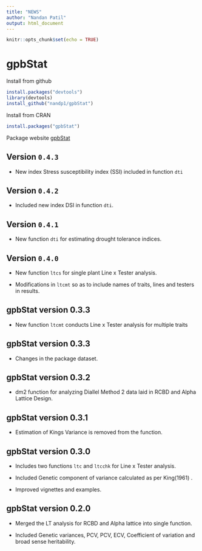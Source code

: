 ---
title: "NEWS"
author: "Nandan Patil"
output: html_document
---

```{r setup, include=FALSE}
knitr::opts_chunk$set(echo = TRUE)
```
# gpbStat

Install from github 
``` r
install.packages("devtools")
library(devtools)
install_github("nandp1/gpbStat")
```

Install from CRAN
``` r
install.packages("gpbStat")
```
Package website [gpbStat](https://nandp1.github.io/gpbStat/)

## Version `0.4.3`

* New index Stress susceptibility index (SSI) included in function `dti`

## Version `0.4.2`

* Included new index DSI in function `dti`.

## Version `0.4.1`

* New function `dti` for estimating drought tolerance indices.

## Version `0.4.0`

* New function `ltcs` for single plant Line x Tester analysis.

* Modifications in `ltcmt` so as to include names of traits, lines and testers in results.  


## gpbStat version 0.3.3

* New function ```ltcmt``` conducts Line x Tester analysis for multiple traits


## gpbStat version 0.3.3

* Changes in the package dataset. 


## gpbStat version 0.3.2

* dm2 function for analyzing Diallel Method 2 data laid in RCBD and Alpha Lattice Design. 


## gpbStat version 0.3.1

* Estimation of Kings Variance is removed from the function. 

## gpbStat version 0.3.0

* Includes two functions `ltc` and `ltcchk` for Line x Tester analysis. 

* Included Genetic component of variance calculated as per King(1961) . 

* Improved vignettes and examples. 


## gpbStat version 0.2.0

* Merged the LT analysis for RCBD and Alpha lattice into single function.  

* Included Genetic variances, PCV, PCV, ECV, Coefficient of variation and broad sense heritability. 

